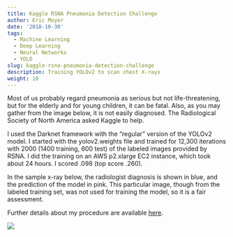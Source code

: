 ```yaml
---
title: Kaggle RSNA Pneumonia Detection Challenge
author: Eric Moyer
date: '2018-10-30'
tags:
  - Machine Learning
  - Deep Learning
  - Neural Networks
  - YOLO
slug: kaggle-rsna-pneumonia-detection-challenge
description: Training YOLOv2 to scan chest X-rays
weight: 10
---
```


Most of us probably regard pneumonia as serious but not life-threatening, but 
for the elderly and for young children, it can be fatal. Also, as you 
may gather from the image below, it is not easily diagnosed. The Radiological 
Society of North America asked Kaggle to help.

I used the Darknet framework with the "regular" version of the YOLOv2 model.
I started with the yolov2.weights file and trained for 12,300 iterations
with 2000 (1400 training, 600 test) of the labeled images provided by RSNA.
I did the training on an AWS p2.xlarge EC2 instance, which took
about 24 hours. I scored .098 (top score .260). 

In the sample x-ray below, the radiologist diagnosis is shown in blue, 
and the prediction of the model in pink.  This particular image, though 
from the labeled training set, was not used for training the model, so 
it is a fair assessment.

Further details about my procedure are available
[here](https://github.com/ridercoach/rsna2018).

![](/project/kaggle-rsna-pneumonia-detection-challenge_files/rsna-sample.png)


